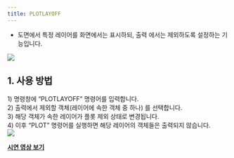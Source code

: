 ```yaml
---
title: PLOTLAYOFF
---
```



[image1]: ../../../../../assets/images/commands/plotlayoff/image1.png
[image2]: ../../../../../assets/images/commands/plotlayoff/image2.png

* 도면에서 특정 레이어를 화면에서는 표시하되, 출력 에서는 제외하도록 설정하는 기능입니다.

![][image1]

## **1\. 사용 방법**

1\) 명령창에 “PLOTLAYOFF” 명령어를 입력합니다.  
2\) 출력에서 제외할 객체(레이어에 속한 객체 중 하나) 를 선택합니다.  
3\) 해당 객체가 속한 레이어가 플롯 제외 상태로 변경됩니다.  
4\) 이후 “PLOT” 명령어를 실행하면 해당 레이어의 객체들은 출력되지 않습니다.  
![][image2]

[**<Icon name="youtube" class="emoji"/> 시연 영상 보기**]() 